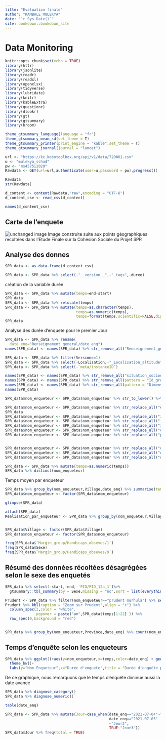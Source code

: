 ```yaml
--- 
title: "Evaluation finale"
author: "KAMBALE MULEKYA"
date: "`r Sys.Date()`"
site: bookdown::bookdown_site
---
```


# Data Monitoring


```r
knitr::opts_chunk$set(echo = TRUE)
library(httr)
library(jsonlite)
library(readr)
library(readxl)
library(openxlsx)
library(tidyverse)
library(lubridate)
library(knitr)
library(kableExtra)
library(questionr)
library(dlookr)
library(gt)
library(gtsummary)
library(broom)
```


```r
theme_gtsummary_language(language = "fr")
theme_gtsummary_mean_sd(set_theme = T)
theme_gtsummary_printer(print_engine = "kable",set_theme = T)
theme_gtsummary_journal(journal = "lancet")
```

```r
url <- "https://kc.kobotoolbox.org/api/v1/data/720001.csv"
u <- "mulekya_schad"
pw <- "ms4575i2020"
Rawdata <- GET(url=url,authenticate(user=u,password = pw),progress())
```


```r
Rawdata
str(Rawdata)
```
```r
d_content <- content(Rawdata,"raw",encoding = "UTF-8")
d_content_csv <- read_csv(d_content)

names(d_content_csv)

```
## Carte de l'enquete
![unchanged image](Carte_enquete.JPG)
Image construite suite aux points géographiques recoltées dans l'Etude Finale sur la Cohésion Sociale du Projet SPR

## Analyse des donnes

```r
SPR_data <- as.data.frame(d_content_csv)
```


```r
SPR_data <- SPR_data %>% select(-"__version__",-"_tags",-duree)
```

création de la variable durée
```r
SPR_data <- SPR_data %>% mutate(temps=end-start)
SPR_data
SPR_data <- SPR_data %>% relocate(temps)
SPR_data <- SPR_data %>% mutate(temps=as.character(temps),
                                temps=as.numeric(temps),
                                temps=format(temps,scientific=FALSE,digits=0))
SPR_data
```

Analyse des durée d'enquete pour le premier Jour
```r
SPR_data <- SPR_data %>% rename(
  date_enq="Renseignement_general/date_enq")
names(SPR_data) <- names(SPR_data) %>% str_remove_all("Renseignement_general/")

```


```r
SPR_data <- SPR_data %>% filter(Version==1)
SPR_data <- SPR_data %>% select(-Localisation,-"_Localisation_altitude",-"_Localisation_longitude",-"_Localisation_precision",-"_Localisation_latitude",-"_uuid",-"_validation_status",-Version,-num_phone,-"_notes",-"_submission_time")
SPR_data <- SPR_data %>% select(-`meta/instanceID`)

```




```r
names(SPR_data) <- names(SPR_data) %>% str_remove_all("situation_sociodemographique/")
names(SPR_data) <- names(SPR_data) %>% str_remove_all(pattern = "Id_groupe_ethniqu/")
names(SPR_data) <- names(SPR_data) %>% str_remove_all(pattern = "Dimension")
names(SPR_data) 
```


```r

SPR_data$nom_enqueteur <- SPR_data$nom_enqueteur %>% str_to_lower() %>% str_remove_all("OLUHYA")

SPR_data$nom_enqueteur <- SPR_data$nom_enqueteur %>% str_replace_all("è","e")
SPR_data
SPR_data$nom_enqueteur <- SPR_data$nom_enqueteur %>% str_replace_all("irene munyerenkana","irene")
SPR_data$nom_enqueteur <- SPR_data$nom_enqueteur %>% str_replace_all("iragi zihalirwa eloi","iragi")
SPR_data$nom_enqueteur <- SPR_data$nom_enqueteur %>% str_replace_all("imani iragi olivier","iragi olivier")
SPR_data$nom_enqueteur <- SPR_data$nom_enqueteur %>% str_replace_all("ohirwe'oluhya nankafu","ohirwe")
SPR_data$nom_enqueteur <- SPR_data$nom_enqueteur %>% str_replace_all("prudent murhula shanvu","prudent murhula")


SPR_data$nom_enqueteur <- SPR_data$nom_enqueteur %>% str_replace_all("ohirwe'","ohirwe oluhya")
SPR_data$nom_enqueteur <- SPR_data$nom_enqueteur %>% str_replace_all("ohirwe","ohirwe oluhya")
SPR_data$nom_enqueteur <- SPR_data$nom_enqueteur %>% str_replace_all("ohirwe oluhya oluhya","ohirwe oluhya")


```

```r
SPR_data <- SPR_data %>% mutate(temps=as.numeric(temps))
SPR_data %>% distinct(nom_enqueteur)

```
Temps moyen par enqueteur

```r
SPR_data %>% group_by(nom_enqueteur,Village,date_enq) %>% summarise(temps_moyen=mean(temps)) %>% kbl() %>% kable_styling(full_width = TRUE)
SPR_data$nom_enqueteur <- factor(SPR_data$nom_enqueteur)
```



```r
glimpse(SPR_data)
```


```r
attach(SPR_data)
Realisation_par_enqueteur <- SPR_data %>% group_by(nom_enqueteur,Village) %>% count(nom_enqueteur)


SPR_data$Village <- factor(SPR_data$Village)
SPR_data$nom_enqueteur <- factor(SPR_data$nom_enqueteur)

```

```r
freq(SPR_data$`Margin_group/Handicaps_obseves/1`)
freq(SPR_data$Sexe)
freq(SPR_data$`Margin_group/Handicaps_obseves/9`)
```
## Résumé des données récoltées désagrégées selon le sexe des enquetés

```r
SPR_data %>% select(-start,-end,-`PID/PID_12a_1`)%>% 
  gtsummary::tbl_summary(by = Sexe,missing = "no",sort = list(everything()~"frequency"))
```
```r
Prudent <- SPR_data %>% filter(nom_enqueteur=="prudent murhula") %>% select(start,end,temps,Territoire,Village)
Prudent %>% kbl(caption = "Zoom sur Prudent",align = "c") %>% 
  column_spec(3,color = "white",                                                                             background = spec_color(SPR_data$temps[1:22] ,end = 0.7),
              popover = paste("am",SPR_data$temps[1:22] )) %>% 
  row_spec(0,background = "red")
                                                                                                                                                                       
```


```r
SPR_data %>% group_by(nom_enqueteur,Province,date_enq) %>% count(nom_enqueteur) %>% kable(caption = "Nombre d'enquetes par site et par enqueteur et par date")
```




## Temps d'enquête selon les enqueteurs

```r
SPR_data %>% ggplot()+aes(y=nom_enqueteur,x=temps,color=date_enq) + geom_boxplot(color="black")+geom_jitter()+
  theme_bw()+
  labs(y="Nom Enqueteur",x="Durée d'enquete",title = "Durée d'enquête par enqueteur",subtitle = "Boxplots")
```
De ce graphique, nous remarquons que le temps d'enquête diminue aussi la date avance 



```r
SPR_data %>% diagnose_category()
SPR_data %>% diagnose_numeric()
```

```r
table(date_enq)
```





```r
SPR_data <- SPR_data %>% mutate(Jour=case_when(date_enq=="2021-07-04"~"Jour1",
                                               date_enq=="2021-07-05"
                                               ~"Jour2",
                                               TRUE~"Jour3"))
SPR_data$Jour %>% freq(total = TRUE)
```



